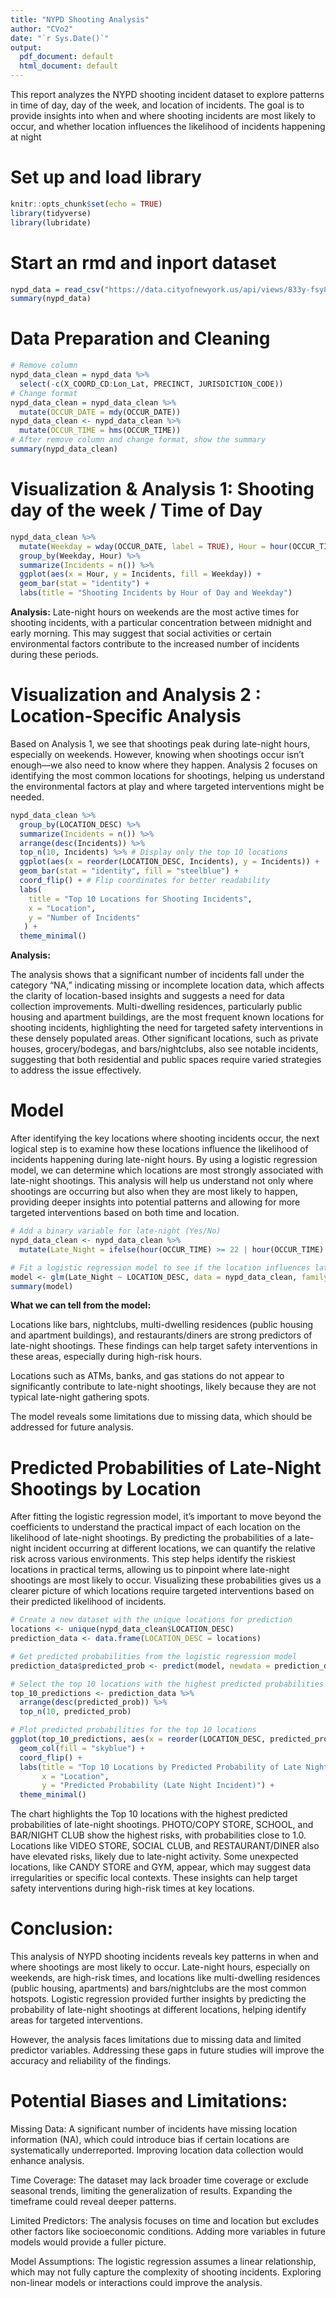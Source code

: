 ```yaml
---
title: "NYPD Shooting Analysis"
author: "CVo2"
date: "`r Sys.Date()`"
output:
  pdf_document: default
  html_document: default
---
```


This report analyzes the NYPD shooting incident dataset to explore patterns in time of day, day of the week, and location of incidents. The goal is to provide insights into when and where shooting incidents are most likely to occur, and whether location influences the likelihood of incidents happening at night

# Set up and load library

```r
knitr::opts_chunk$set(echo = TRUE)
library(tidyverse)
library(lubridate)
```

# Start an rmd and inport dataset
```r
nypd_data = read_csv("https://data.cityofnewyork.us/api/views/833y-fsy8/rows.csv?accessType=DOWNLOAD")
summary(nypd_data)


```

# Data Preparation and Cleaning
```r
# Remove column
nypd_data_clean = nypd_data %>% 
  select(-c(X_COORD_CD:Lon_Lat, PRECINCT, JURISDICTION_CODE))
# Change format
nypd_data_clean = nypd_data_clean %>%
  mutate(OCCUR_DATE = mdy(OCCUR_DATE))
nypd_data_clean <- nypd_data_clean %>%
  mutate(OCCUR_TIME = hms(OCCUR_TIME))
# After remove column and change format, show the summary
summary(nypd_data_clean)
```

# Visualization & Analysis 1: Shooting day of the week / Time of Day
```r
nypd_data_clean %>%
  mutate(Weekday = wday(OCCUR_DATE, label = TRUE), Hour = hour(OCCUR_TIME)) %>%
  group_by(Weekday, Hour) %>%
  summarize(Incidents = n()) %>%
  ggplot(aes(x = Hour, y = Incidents, fill = Weekday)) +
  geom_bar(stat = "identity") +
  labs(title = "Shooting Incidents by Hour of Day and Weekday")
```

**Analysis:** Late-night hours on weekends are the most active times for shooting incidents, with a particular concentration between midnight and early morning. This may suggest that social activities or certain environmental factors contribute to the increased number of incidents during these periods.

# Visualization and Analysis 2 : Location-Specific Analysis

Based on Analysis 1, we see that shootings peak during late-night hours, especially on weekends. However, knowing when shootings occur isn’t enough—we also need to know where they happen. Analysis 2 focuses on identifying the most common locations for shootings, helping us understand the environmental factors at play and where targeted interventions might be needed.

```r
nypd_data_clean %>%
  group_by(LOCATION_DESC) %>%
  summarize(Incidents = n()) %>%
  arrange(desc(Incidents)) %>%
  top_n(10, Incidents) %>% # Display only the top 10 locations
  ggplot(aes(x = reorder(LOCATION_DESC, Incidents), y = Incidents)) +
  geom_bar(stat = "identity", fill = "steelblue") +
  coord_flip() + # Flip coordinates for better readability
  labs(
    title = "Top 10 Locations for Shooting Incidents",
    x = "Location",
    y = "Number of Incidents"
   ) +
  theme_minimal()
```


**Analysis:**

The analysis shows that a significant number of incidents fall under the category "NA," indicating missing or incomplete location data, which affects the clarity of location-based insights and suggests a need for data collection improvements. Multi-dwelling residences, particularly public housing and apartment buildings, are the most frequent known locations for shooting incidents, highlighting the need for targeted safety interventions in these densely populated areas. Other significant locations, such as private houses, grocery/bodegas, and bars/nightclubs, also see notable incidents, suggesting that both residential and public spaces require varied strategies to address the issue effectively.


# Model

After identifying the key locations where shooting incidents occur, the next logical step is to examine how these locations influence the likelihood of incidents happening during late-night hours. By using a logistic regression model, we can determine which locations are most strongly associated with late-night shootings. This analysis will help us understand not only where shootings are occurring but also when they are most likely to happen, providing deeper insights into potential patterns and allowing for more targeted interventions based on both time and location.


```r
# Add a binary variable for late-night (Yes/No)
nypd_data_clean <- nypd_data_clean %>%
  mutate(Late_Night = ifelse(hour(OCCUR_TIME) >= 22 | hour(OCCUR_TIME) < 5, 1, 0))

# Fit a logistic regression model to see if the location influences late-night shootings
model <- glm(Late_Night ~ LOCATION_DESC, data = nypd_data_clean, family = binomial)
summary(model)

```


**What we can tell from the model: **

Locations like bars, nightclubs, multi-dwelling residences (public housing and apartment buildings), and restaurants/diners are strong predictors of late-night shootings. These findings can help target safety interventions in these areas, especially during high-risk hours.

Locations such as ATMs, banks, and gas stations do not appear to significantly contribute to late-night shootings, likely because they are not typical late-night gathering spots.

The model reveals some limitations due to missing data, which should be addressed for future analysis.

# Predicted Probabilities of Late-Night Shootings by Location

After fitting the logistic regression model, it's important to move beyond the coefficients to understand the practical impact of each location on the likelihood of late-night shootings. By predicting the probabilities of a late-night incident occurring at different locations, we can quantify the relative risk across various environments. This step helps identify the riskiest locations in practical terms, allowing us to pinpoint where late-night shootings are most likely to occur. Visualizing these probabilities gives us a clearer picture of which locations require targeted interventions based on their predicted likelihood of incidents.
```r
# Create a new dataset with the unique locations for prediction
locations <- unique(nypd_data_clean$LOCATION_DESC)
prediction_data <- data.frame(LOCATION_DESC = locations)

# Get predicted probabilities from the logistic regression model
prediction_data$predicted_prob <- predict(model, newdata = prediction_data, type = "response")

# Select the top 10 locations with the highest predicted probabilities
top_10_predictions <- prediction_data %>%
  arrange(desc(predicted_prob)) %>%
  top_n(10, predicted_prob)

# Plot predicted probabilities for the top 10 locations
ggplot(top_10_predictions, aes(x = reorder(LOCATION_DESC, predicted_prob), y = predicted_prob)) +
  geom_col(fill = "skyblue") +
  coord_flip() +
  labs(title = "Top 10 Locations by Predicted Probability of Late Night Shootings",
       x = "Location",
       y = "Predicted Probability (Late Night Incident)") +
  theme_minimal()


```
The chart highlights the Top 10 locations with the highest predicted probabilities of late-night shootings. PHOTO/COPY STORE, SCHOOL, and BAR/NIGHT CLUB show the highest risks, with probabilities close to 1.0. Locations like VIDEO STORE, SOCIAL CLUB, and RESTAURANT/DINER also have elevated risks, likely due to late-night activity. Some unexpected locations, like CANDY STORE and GYM, appear, which may suggest data irregularities or specific local contexts. These insights can help target safety interventions during high-risk times at key locations.

# Conclusion: 

This analysis of NYPD shooting incidents reveals key patterns in when and where shootings are most likely to occur. Late-night hours, especially on weekends, are high-risk times, and locations like multi-dwelling residences (public housing, apartments) and bars/nightclubs are the most common hotspots. Logistic regression provided further insights by predicting the probability of late-night shootings at different locations, helping identify areas for targeted interventions.

However, the analysis faces limitations due to missing data and limited predictor variables. Addressing these gaps in future studies will improve the accuracy and reliability of the findings.

# Potential Biases and Limitations:
Missing Data: A significant number of incidents have missing location information (NA), which could introduce bias if certain locations are systematically underreported. Improving location data collection would enhance analysis.

Time Coverage: The dataset may lack broader time coverage or exclude seasonal trends, limiting the generalization of results. Expanding the timeframe could reveal deeper patterns.

Limited Predictors: The analysis focuses on time and location but excludes other factors like socioeconomic conditions. Adding more variables in future models would provide a fuller picture.

Model Assumptions: The logistic regression assumes a linear relationship, which may not fully capture the complexity of shooting incidents. Exploring non-linear models or interactions could improve the analysis.
